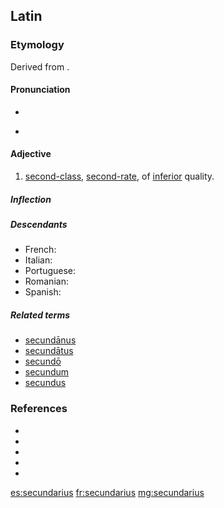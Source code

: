 ==Latin==

===Etymology===
Derived from {{suffix|secundus|t1=second|ārius|t2=adjective forming suffix|lang=la}}.

====Pronunciation====
* {{la-IPA|secundārius}}
* {{a|Ecclesiastical}} {{IPA|/se.kunˈda.ri.us/|[se.kunˈdaː.ri̯us]|lang=la}}

====Adjective====
{{la-adj-1&2|secundārius|secundāria|secundārium}}

# [[second-class]], [[second-rate]], of [[inferior]] quality.

=====Inflection=====
{{la-decl-1&2|secundāri}}

=====Descendants=====
* French: {{l|fr|secondaire}}
* Italian: {{l|it|secondario}}
* Portuguese: {{l|pt|secundário}}
* Romanian: {{l|ro|secundar}}
* Spanish: {{l|es|secundario}}

=====Related terms=====
* [[secundanus|secundānus]]
* [[secundatus|secundātus]]
* [[secundo#Latin|secundō]]
* [[secundum]]
* [[secundus]]

===References===
* {{R:L&S}}
* {{R:Elementary Lewis}}
* {{R:du Cange}}
* {{R:Gaffiot}}
* {{R:NLW}}

[[es:secundarius]]
[[fr:secundarius]]
[[mg:secundarius]]